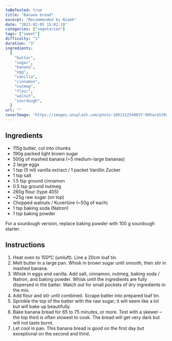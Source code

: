 ```yaml
---
toBeTested: true
title: "Banana bread"
excerpt: "Recommended by Niamh"
date: "2021-02-05 15:02:19"
categories: ["vegetarian"]
tags: ["sweet"]
difficulty: "1"
duration: "3"
ingredients:
  [
    "butter",
    "sugar",
    "banana",
    "egg",
    "vanilla",
    "cinnamon",
    "nutmeg",
    "flour",
    "walnut",
    "sourdough",
  ]
url: ""
coverImage: "https://images.unsplash.com/photo-1601312540037-095ace539abb?ixlib=rb-1.2.1&ixid=MXwxMjA3fDB8MHxwaG90by1wYWdlfHx8fGVufDB8fHw%3D&auto=format&fit=crop&w=700&q=72"
---
```


## Ingredients

- 115g butter, cut into chunks
- 190g packed light brown sugar
- 500g of mashed banana (~5 medium-large bananas)
- 2 large eggs
- 1 tsp (5 ml) vanilla extract / 1 packet Vanillin Zucker
- 1 tsp salt
- 1.5 tsp ground cinnamon
- 0.5 tsp ground nutmeg
- 260g flour (type 405)
- ~25g raw sugar (on top)
- Chopped walnuts / Kuvertüre (~50g of each)
- 1 tsp baking soda (Natron)
- 1 tsp baking powder

For a sourdough version, replace baking powder with 100 g sourdough starter.

## Instructions

1. Heat oven to 150ºC (umluft). Line a 20cm loaf tin.
2. Melt butter in a large pan. Whisk in brown sugar until smooth, then stir in mashed banana.
3. Whisk in eggs and vanilla. Add salt, cinnamon, nutmeg, baking soda / Natron, and baking powder. Whisk until the ingredients are fully dispersed in the batter. Watch out for small pockets of dry ingredients in the mix.
4. Add flour and stir until combined. Scrape batter into prepared loaf tin.
5. Sprinkle the top of the batter with the raw sugar; it will seem like a lot but will bake up beautifully.
6. Bake banana bread for 65 to 75 minutes, or more. Test with a skewer – the top third is often slowest to cook. The bread will get very dark but will not taste burnt.
7. Let cool in pan. This banana bread is good on the first day but exceptional on the second and third.
